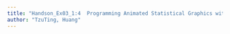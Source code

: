 ```yaml
---
title: "Handson_Ex03_1:4  Programming Animated Statistical Graphics with R"
author: "TzuTing, Huang"
---
```

